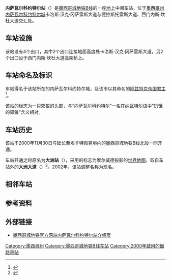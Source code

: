 {{Infobox station
| name = 内萨瓦尔科约特尔站
| image = Metro Nezahualcoyotl 01.jpg
| caption = 内萨瓦尔科约特尔站外部标识
| address = 卡洛斯·汉克·冈萨雷斯大道与德拉斯托雷斯大道、西门内斯·坎杜大道交汇处
| borough = [[墨西哥州|墨西哥州]][[内萨瓦尔科约特尔城|内萨瓦尔科约特尔城]]
| country = {{MEX}}
| coordinates = {{Coord|19.472726|-99.054681|source:GoogleMaps|display=inline,title}}
| operator = 墨西哥城公共交通运营中心
| lines = [[File:MetroDF_Línea_B.svg|16px]][[墨西哥城地铁B线|墨西哥城地铁B线]]
| distance = 
| platform = 1座
| tracks = 2条
| connections = 内萨瓦尔科约特尔市政交通
| structure = 地上车站
| status = 运营中
| opened = 2000年11月30日
| eng_name = Nezahualcóyotl
| exits = 4个
}}
'''内萨瓦尔科约特尔站'''（{{Lang-es|Nezahualcóyotl}}）是[[墨西哥城地鐵B線|墨西哥城地铁B线]]的一座[[地面車站|地上]]中间车站，位于[[墨西哥州|墨西哥州]][[内萨瓦尔科约特尔城|内萨瓦尔科约特尔城]]卡洛斯·汉克·冈萨雷斯大道与德拉斯托雷斯大道、西门内斯·坎杜大道交汇处。

== 车站设施 ==
该站设有4个出口，其中2个出口连接地面高度处卡洛斯·汉克·冈萨雷斯大道，另2个出口设于西门内斯·坎杜大道高架桥上。

== 车站命名及标识 ==

车站得名于该站所在的内萨瓦尔科约特尔城，及该市以其命名的[[内萨瓦尔科约特尔|阿兹特克帝国君主]]<ref>{{Cite web|title=Nezahualcóyotl|url=https://www.metro.cdmx.gob.mx/la-red/linea-b/nezahualcoyotl|accessdate=2021-01-30|author=Metro CDMX|date=|format=|publisher=|language=西班牙语|archive-date=2021-02-03|archive-url=https://web.archive.org/web/20210203203751/https://www.metro.cdmx.gob.mx/la-red/linea-b/nezahualcoyotl}}</ref>。

该站的标志为一只[[郊狼|郊狼]]的头部，与“内萨瓦尔科约特尔”一名在[[納瓦特爾語|纳瓦特尔语]]中“饥饿的郊狼”含义相对。

== 车站历史 ==
该站于2000年11月30日与延长至埃卡特佩克境内的墨西哥城地铁B线北段一同开通。

车站开通之时原名为'''大洲站'''（{{Lang-es|Continentes}}），采用的标志为摩尔威德投影的[[世界地图|世界地图]]，取自车站外的'''大洲大道'''（{{Lang-es|Boulevard de los Continentes}}）<ref>{{Cite news|url=https://www.eluniversal.com.mx/entrada-de-opinion/colaboracion/mochilazo-en-el-tiempo/nacion/sociedad/2017/07/14/por-que-algunas|title=¿Por qué algunas estaciones del Metro cambiaron de nombre?|author=Miguel Ángel Garnica|date=2017-07-14|work=El Universal|publisher=|accessdate=|language=西班牙语|format=|archive-date=2018-08-05|archive-url=https://web.archive.org/web/20180805124157/http://www.eluniversal.com.mx/entrada-de-opinion/colaboracion/mochilazo-en-el-tiempo/nacion/sociedad/2017/07/14/por-que-algunas}}</ref>。2002年，该站调整名称为现名。

== 相邻车站 ==
{{start rail box|[[File:Mexico_City_Metro.svg|16px]][[墨西哥城地铁|墨西哥城地铁]]}}
{{s-inop|[[推动者站|推动者站]]|[[阿兹特克城站|阿兹特克城站]]方向}}
{{s-line|[[File:MetroDF_Línea_B.svg|16px]][[墨西哥城地铁B线|墨西哥城地铁B线]]}}
{{s-inop|[[阿拉贡城站|阿拉贡城站]]|[[美景站|美景站]]方向}}
{{end box}}

== 参考资料 ==
<references />

== 外部链接 ==
* [https://www.metro.cdmx.gob.mx/la-red/linea-b/nezahualcoyotl 墨西哥城地铁官方网站内萨瓦尔科约特尔站介绍页] {{Wayback|url=https://www.metro.cdmx.gob.mx/la-red/linea-b/nezahualcoyotl |date=20210203203751 }}

{{墨西哥城地鐵B線}}
[[Category:墨西哥州|Category:墨西哥州]]
[[Category:墨西哥城地铁B线车站|Category:墨西哥城地铁B线车站]]
[[Category:2000年啟用的鐵路車站|Category:2000年啟用的鐵路車站]]